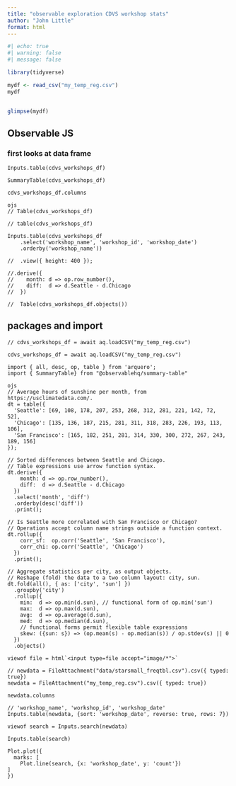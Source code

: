 ```yaml
---
title: "observable exploration CDVS workshop stats"
author: "John Little"
format: html
---
```


```r
#| echo: true
#| warning: false
#| message: false

library(tidyverse)
```


```r

mydf <- read_csv("my_temp_reg.csv")
mydf 
  

glimpse(mydf)
```


## Observable JS

### first looks at data frame

```ojs
Inputs.table(cdvs_workshops_df)
```

```ojs
SummaryTable(cdvs_workshops_df)

```

```ojs
cdvs_workshops_df.columns
```


```
{ojs}
// Table(cdvs_workshops_df)

// table(cdvs_workshops_df)
```


```ojs
Inputs.table(cdvs_workshops_df
    .select('workshop_name', 'workshop_id', 'workshop_date')
    .orderby('workshop_name'))  
    
//  .view({ height: 400 });
  
//.derive({
//    month: d => op.row_number(),
//    diff:  d => d.Seattle - d.Chicago
//  })

//  Table(cdvs_workshops_df.objects())
```



## packages and import

```ojs
// cdvs_workshops_df = await aq.loadCSV("my_temp_reg.csv")

cdvs_workshops_df = await aq.loadCSV("my_temp_reg.csv")

```

```ojs
import { all, desc, op, table } from 'arquero';
import { SummaryTable} from "@observablehq/summary-table"
```



```
{ojs}
// Average hours of sunshine per month, from https://usclimatedata.com/.
dt = table({
  'Seattle': [69, 108, 178, 207, 253, 268, 312, 281, 221, 142, 72, 52],
  'Chicago': [135, 136, 187, 215, 281, 311, 318, 283, 226, 193, 113, 106],
  'San Francisco': [165, 182, 251, 281, 314, 330, 300, 272, 267, 243, 189, 156]
});

// Sorted differences between Seattle and Chicago.
// Table expressions use arrow function syntax.
dt.derive({
    month: d => op.row_number(),
    diff:  d => d.Seattle - d.Chicago
  })
  .select('month', 'diff')
  .orderby(desc('diff'))
  .print();

// Is Seattle more correlated with San Francisco or Chicago?
// Operations accept column name strings outside a function context.
dt.rollup({
    corr_sf:  op.corr('Seattle', 'San Francisco'),
    corr_chi: op.corr('Seattle', 'Chicago')
  })
  .print();

// Aggregate statistics per city, as output objects.
// Reshape (fold) the data to a two column layout: city, sun.
dt.fold(all(), { as: ['city', 'sun'] })
  .groupby('city')
  .rollup({
    min:  d => op.min(d.sun), // functional form of op.min('sun')
    max:  d => op.max(d.sun),
    avg:  d => op.average(d.sun),
    med:  d => op.median(d.sun),
    // functional forms permit flexible table expressions
    skew: ({sun: s}) => (op.mean(s) - op.median(s)) / op.stdev(s) || 0
  })
  .objects()

```

```ojs
viewof file = html`<input type=file accept="image/*">`
```


```ojs
// newdata = FileAttachment("data/starsmall_freqtbl.csv").csv({ typed: true})
newdata = FileAttachment("my_temp_reg.csv").csv({ typed: true})
```

```ojs
newdata.columns

```

```ojs
// 'workshop_name', 'workshop_id', 'workshop_date'
Inputs.table(newdata, {sort: 'workshop_date', reverse: true, rows: 7})
```

```ojs
viewof search = Inputs.search(newdata)
```

```ojs
Inputs.table(search)
```


```ojs
Plot.plot({
  marks: [
    Plot.line(search, {x: 'workshop_date', y: 'count'})
]
})
```

